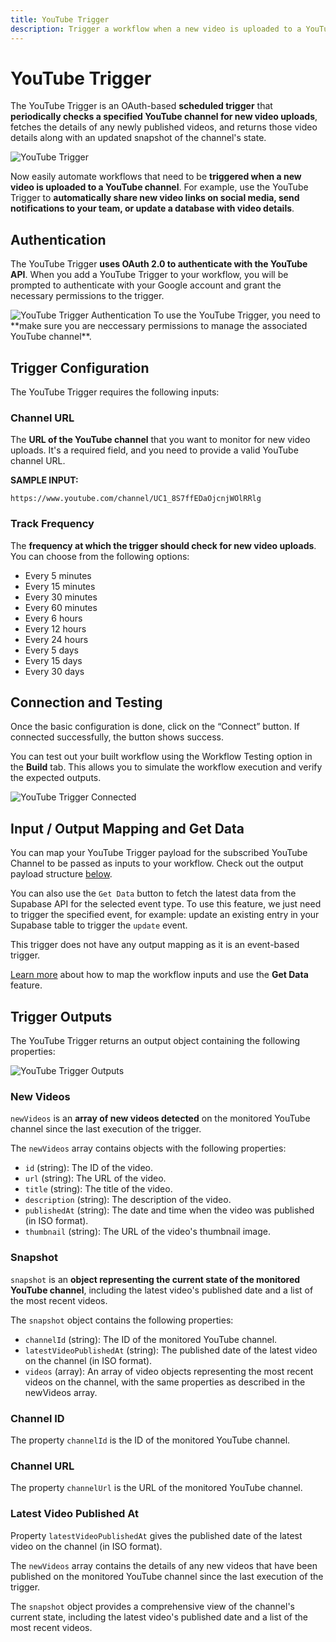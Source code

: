 ```yaml
---
title: YouTube Trigger
description: Trigger a workflow when a new video is uploaded to a YouTube channel.
---
```






# YouTube Trigger

The YouTube Trigger is an OAuth-based **scheduled trigger** that **periodically checks a specified YouTube channel for
new video uploads**, fetches the details of any newly published videos, and returns those video details along with an
updated snapshot of the channel's state.

<Image src={ytTriggerOg} alt='YouTube Trigger' width={1200} />

Now easily automate workflows that need to be **triggered when a new video is uploaded to a YouTube channel**. For
example, use the YouTube Trigger to **automatically share new video links on social media, send notifications to your
team, or update a database with video details**.

## Authentication

The YouTube Trigger **uses OAuth 2.0 to authenticate with the YouTube API**. When you add a YouTube Trigger to your
workflow, you will be prompted to authenticate with your Google account and grant the necessary permissions to the
trigger.

<Image src={ytTriggerAuth} alt='YouTube Trigger Authentication' width={1200} />

<Callout>
  To use the YouTube Trigger, you need to **make sure you are neccessary permissions to manage the associated YouTube
  channel**.
</Callout>

## Trigger Configuration

The YouTube Trigger requires the following inputs:

### Channel URL

The **URL of the YouTube channel** that you want to monitor for new video uploads. It's a required field, and you need
to provide a valid YouTube channel URL.

**SAMPLE INPUT:**

`https://www.youtube.com/channel/UC1_8S7ffEDaOjcnjWOlRRlg`

### Track Frequency

The **frequency at which the trigger should check for new video uploads**. You can choose from the following options:

- Every 5 minutes
- Every 15 minutes
- Every 30 minutes
- Every 60 minutes
- Every 6 hours
- Every 12 hours
- Every 24 hours
- Every 5 days
- Every 15 days
- Every 30 days


## Connection and Testing

Once the basic configuration is done, click on the “Connect” button. If connected successfully, the button shows success.

You can test out your built workflow using the Workflow Testing option in the **Build** tab. This allows you to simulate the workflow execution and verify the expected outputs.

<Image src={ytTriggerConnected} alt='YouTube Trigger Connected' width={1200} />

## Input / Output Mapping and Get Data

You can map your YouTube Trigger payload for the subscribed YouTube Channel to be passed as inputs to your workflow. Check out the output payload structure [below](#trigger-outputs).

You can also use the `Get Data` button to fetch the latest data from the Supabase API for the selected event type. To use this feature, we just need to trigger the specified event, for example: update an existing entry in your Supabase table to trigger the `update` event.

This trigger does not have any output mapping as it is an event-based trigger.

[Learn more](/triggers#workflow-inputs-schema-set-up) about how to map the workflow inputs and use the **Get Data** feature.


## Trigger Outputs

The YouTube Trigger returns an output object containing the following properties:

<Image src={ytTriggerOutputs} alt='YouTube Trigger Outputs' width={1200} />

### New Videos

`newVideos` is an **array of new videos detected** on the monitored YouTube channel since the last execution of the
trigger.

The `newVideos` array contains objects with the following properties:

- `id` (string): The ID of the video.
- `url` (string): The URL of the video.
- `title` (string): The title of the video.
- `description` (string): The description of the video.
- `publishedAt` (string): The date and time when the video was published (in ISO format).
- `thumbnail` (string): The URL of the video's thumbnail image.

### Snapshot

`snapshot` is an **object representing the current state of the monitored YouTube channel**, including the latest
video's published date and a list of the most recent videos.

The `snapshot` object contains the following properties:

- `channelId` (string): The ID of the monitored YouTube channel.
- `latestVideoPublishedAt` (string): The published date of the latest video on the channel (in ISO format).
- `videos` (array): An array of video objects representing the most recent videos on the channel, with the same
  properties as described in the newVideos array.

### Channel ID

The property `channelId` is the ID of the monitored YouTube channel.

### Channel URL

The property `channelUrl` is the URL of the monitored YouTube channel.

### Latest Video Published At

Property `latestVideoPublishedAt` gives the published date of the latest video on the channel (in ISO format).

The `newVideos` array contains the details of any new videos that have been published on the monitored YouTube channel
since the last execution of the trigger.

The `snapshot` object provides a comprehensive view of the channel's current state, including the latest video's
published date and a list of the most recent videos.
